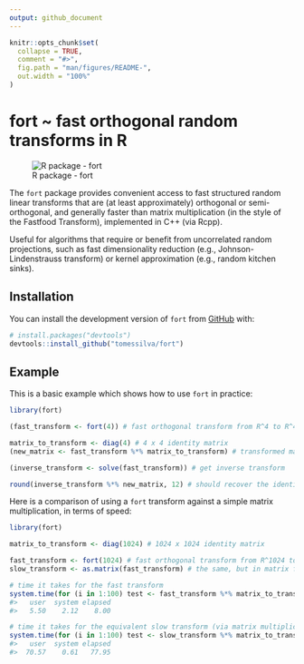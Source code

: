 ```yaml
---
output: github_document
---
```


<!-- README.md is generated from README.Rmd. Please edit that file -->

```r
knitr::opts_chunk$set(
  collapse = TRUE,
  comment = "#>",
  fig.path = "man/figures/README-",
  out.width = "100%"
)
```

# fort ~ fast orthogonal random transforms in R

<!-- badges: start -->

![R package - fort](https://img.shields.io/badge/package-fort-blue?logo=r)

<!-- badges: end -->

The `fort` package provides convenient access to fast structured random linear transforms that are (at least approximately) orthogonal or semi-orthogonal, and generally faster than matrix multiplication (in the style of the Fastfood Transform), implemented in C++ (via Rcpp).

Useful for algorithms that require or benefit from uncorrelated random projections, such as fast dimensionality reduction (e.g., Johnson-Lindenstrauss transform) or kernel approximation (e.g., random kitchen sinks).

## Installation

You can install the development version of `fort` from [GitHub](https://github.com/) with:

``` r
# install.packages("devtools")
devtools::install_github("tomessilva/fort")
```

## Example

This is a basic example which shows how to use `fort` in practice:

```r
library(fort)

(fast_transform <- fort(4)) # fast orthogonal transform from R^4 to R^4

matrix_to_transform <- diag(4) # 4 x 4 identity matrix
(new_matrix <- fast_transform %*% matrix_to_transform) # transformed matrix

(inverse_transform <- solve(fast_transform)) # get inverse transform

round(inverse_transform %*% new_matrix, 12) # should recover the identity matrix
```

Here is a comparison of using a `fort` transform against a simple matrix multiplication, in terms of speed:

``` r 
library(fort)

matrix_to_transform <- diag(1024) # 1024 x 1024 identity matrix

fast_transform <- fort(1024) # fast orthogonal transform from R^1024 to R^1024
slow_transform <- as.matrix(fast_transform) # the same, but in matrix form

# time it takes for the fast transform
system.time(for (i in 1:100) test <- fast_transform %*% matrix_to_transform, gcFirst = TRUE)
#>   user  system elapsed 
#>   5.50    2.12    8.00

# time it takes for the equivalent slow transform (via matrix multiplication)
system.time(for (i in 1:100) test <- slow_transform %*% matrix_to_transform, gcFirst = TRUE)
#>   user  system elapsed 
#>  70.57    0.61   77.95 
```
